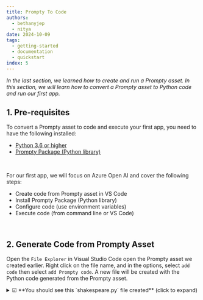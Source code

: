 ```yaml
---
title: Prompty To Code
authors:
  - bethanyjep
  - nitya
date: 2024-10-09
tags:
  - getting-started
  - documentation
  - quickstart
index: 5
---
```


_In the last section, we learned how to create and run a Prompty asset. In this section, we will learn how to convert a Prompty asset to Python code and run our first app._

## 1. Pre-requisites

To convert a Prompty asset to code and execute your first app, you need to have the following installed:

- [Python 3.6 or higher](https://www.python.org/downloads/)
- [Prompty Package (Python library)](https://pypi.org/project/prompty/)

<br/>

For our first app, we will focus on Azure Open AI and cover the following steps:
- Create code from Prompty asset in VS Code
- Install Prompty Package (Python library)
- Configure code (use environment variables)
- Execute code (from command line or VS Code)

<br/>

## 2. Generate Code from Prompty Asset
Open the `File Explorer` in Visual Studio Code open the Prompty asset we created earlier. Right click on the file name, and in the options, select `add code` then select `add Prompty code`. A new file will be created with the Python code generated from the Prompty asset.
<details>
<summary> ☑ **You should see this `shakespeare.py` file created** (click to expand) </summary>
```python
import json
import prompty
# to use the azure invoker make 
# sure to install prompty like this:
# pip install prompty[azure]
import prompty.azure
from prompty.tracer import trace, Tracer, console_tracer, PromptyTracer

# add console and json tracer:
# this only has to be done once
# at application startup
Tracer.add("console", console_tracer)
json_tracer = PromptyTracer()
Tracer.add("PromptyTracer", json_tracer.tracer)

# if your prompty file uses environment variables make
# sure they are loaded properly for correct execution

@trace
def run(    
      question: any
) -> str:

  # execute the prompty file
  result = prompty.execute(
    "shakespeare.prompty", 
    inputs={
      "question": question
    }
  )

  return result

if __name__ == "__main__":
   json_input = '''{
  "question": "Please write a short text inviting friends to a Game Night."
}'''
   args = json.loads(json_input)

   result = run(**args)
   print(result)
```
</details>

<br/>
## 3. Install Prompty Runtime
When you run the code generated, you will receive the error ``ModuleNotFoundError: No module named 'prompty'``. To resolve this, you need to install the Prompty runtime. The runtime supports different invokers that you can customize based on your needs. In this example, we are using Azure OpenAI API, therefore, we will need to install the ``azure`` invoker. Run the following command in your terminal:

``` pip install prompty[azure] ```

The Prompty Package is a Python runtime that allows you to run your prompts in Python. It is available as a Python package and can be installed using `pip`. 
Depending on the type of prompt you are running, you may need to install additional dependencies. The runtime is designed to be extensible and can be customized to fit your needs.

## 4. Configure environment variables

In the code generated, we will need to load our environment variables to connect our Azure OpenAI API and generate an output. As we had already created the ``.env`` file, you can load the environment variables in your code by adding the following code snippet at the top of your code:

```python
from dotenv import load_dotenv
load_dotenv()
```
<br/>

## 5. Execute the code
You can now run the code by either clicking on the ``run`` button on VS Code or executing the following command in your terminal:

```python shakespeare.py```

<details>
<summary>☑ **You should see this as part of the sample response from the python run** (click to expand)</summary>

```json
Ending execute
result:
"Hark, dear friends! \n\nWith mirth and cheer, I extend a joyous summons unto thee for a night of merry games and friendly rivalry. Let us gather under yon stars at my abode this coming eve, and partake in laughter and revelry most grand. Come, let the spirit of camaraderie guide thy steps to my door, as we engage in diversions that shall bind our hearts in jocund fellowship.\n\nPray, grant me the boon of thy presence. The hour of merriment awaiteth us!\n\nFaithfully thine,  \n[Thy Name]"
Ending run
Hark, dear friends! 

With mirth and cheer, I extend a joyous summons unto thee for a night of merry games and friendly rivalry. Let us gather under yon stars at my abode this coming eve, and partake in laughter and revelry most grand. Come, let the spirit of camaraderie guide thy steps to my door, as we engage in diversions that shall bind our hearts in jocund fellowship.

Pray, grant me the boon of thy presence. The hour of merriment awaiteth us!

Faithfully thine,  
[Thy Name]
```
</details>

<br/>

## 6. Prompty invokers

The Prompty runtime comes with a set of built-in invokers that can be used to execute external models and APIs. 
Invokers trigger a call to a the different models and return its output ensuring standardization when it comes to handling models. The invokers currently supported are:

1. **azure**: Invokes the Azure OpenAI API
2. **openai**: Invokes the OpenAI API
3. **serverless**: Invokes serverless models (e.g. GitHub Models) using the Azure AI Inference client library (currently only key based authentication is supported with more managed identity support coming soon)

<br/>
## 7. How Python code works

1. The ``.py`` code generated first imports the necessary modules and libraries. 

<details>
<summary>☑ **Code importing Prompty, json and Prompty tracer** (click to expand)</summary>
```python
import json
import prompty
# to use the azure invoker make 
# sure to install prompty like this:
# pip install prompty[azure]
import prompty.azure
from prompty.tracer import trace, Tracer, console_tracer, PromptyTracer
```
</details>

2. Next, we add observability using the tracer, allowing you to monitor the execution of the Prompty asset and log the output generated. The next section explains observability and how it works.
<details>
<summary>☑ **Code adding observability using the Prompty tracer** (click to expand)</summary>
```python
# add console and json tracer:
# this only has to be done once
# at application startup
Tracer.add("console", console_tracer)
json_tracer = PromptyTracer()
Tracer.add("PromptyTracer", json_tracer.tracer)
```
</details>

3. Next, we configure the environment variables to connect to the Azure OpenAI API. The code snippet below loads the environment variables from the ``.env`` file.

<details>
<summary>☑ **Code loading the environment variables** (click to expand)</summary>
```python
# if your prompty file uses environment variables make
# sure they are loaded properly for correct execution
from dotenv import load_dotenv
load_dotenv()
```
</details>


4. Next, we define a function that executes the Prompty asset. The function takes the question as an input and returns the response generated by the Prompty asset. 
<details>
<summary>☑ **Function that executes the Prompty asset** (click to expand)</summary>
```python
@trace
def run(    
      question: any
) -> str:

  # execute the prompty file
  result = prompty.execute(
    "shakespeare.prompty", 
    inputs={
      "question": question
    }
  )

  return result
```
</details>

5. The code also includes a main execution block that loads the input from the prompty file and calls the function to execute the Prompty asset. The result is printed to the console.

<details>
<summary>☑ **Main execution code block** (click to expand)</summary>
```python
if __name__ == "__main__":
   json_input = '''{
  "question": "Please write a short text inviting friends to a Game Night."
}'''
   args = json.loads(json_input)

   result = run(**args)
```
</details>



<br/>

## 6. Observability in Prompty

Observability refers to the ability to monitor and understand the behavior of a system based on the data it produces such as logs, metrics and traces. In Prompty, you can easily trace and visualize flow, which helps you to understand and debug your code using the built-in tracer. You can create your own tracer by adding your own hook. By default, Prompty has two traces built-in:

- **Console Tracer**: This tracer logs the output to the console.
- **Prompty Tracer**: This tracer logs the output to a JSON file.

<br/>

To add a tracer, we have the following code snippet:

```python
from prompty.tracer import trace, Tracer, console_tracer, PromptyTracer

Tracer.add("console", console_tracer)
json_tracer = PromptyTracer()
Tracer.add("PromptyTracer", json_tracer.tracer)
```
<br/>

The output from the tracer is displayed in the console and in a `.tracy` file. A new `.tracy` file is created in a new `.runs` folder. 
The trace output is divided into three: _load, prepare_ and _run_. Load refers to the loading of the Prompty asset, prepare refers to the preparation of the Prompty asset, and run refers to the execution of the Prompty asset. Below is a sample of the trace output showing the inputs, outputs and metrics i.e. time to execute the prompt and tokens:

![Sample trace output](tracy_output.png)

{/* to add: output of the  tracer */}
<br/>

## 7. Additional supported runtimes

The Prompty runtime supports additional runtimes, including frameworks such as LangChain, and Semantic Kernel. In the tutorials section, we will cover how to generate code from Prompty assets using these runtimes. (coming soon)


---
<br/>
[Want to Contribute To the Project?](/docs/contributing/) - _Updated Guidance Coming Soon_.
